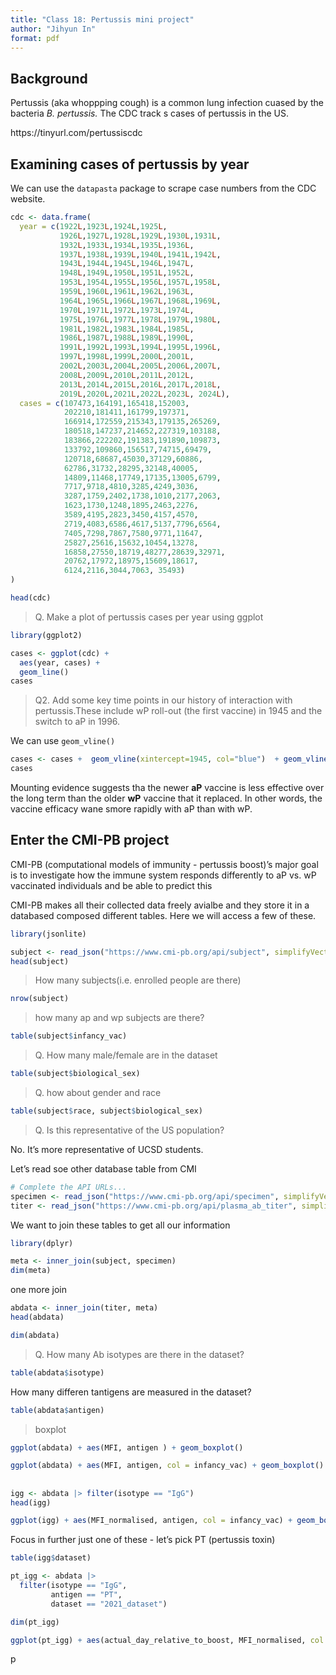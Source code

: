 ```yaml
---
title: "Class 18: Pertussis mini project"
author: "Jihyun In"
format: pdf
---
```

## Background

Pertussis (aka whoppping cough) is a common lung infection cuased by the bacteria *B. pertussis.* The CDC track s cases of pertussis in the US. 

https://tinyurl.com/pertussiscdc

## Examining cases of pertussis by year

We can use the `datapasta` package to scrape case numbers from the CDC website. 
```r

cdc <- data.frame(
  year = c(1922L,1923L,1924L,1925L,
           1926L,1927L,1928L,1929L,1930L,1931L,
           1932L,1933L,1934L,1935L,1936L,
           1937L,1938L,1939L,1940L,1941L,1942L,
           1943L,1944L,1945L,1946L,1947L,
           1948L,1949L,1950L,1951L,1952L,
           1953L,1954L,1955L,1956L,1957L,1958L,
           1959L,1960L,1961L,1962L,1963L,
           1964L,1965L,1966L,1967L,1968L,1969L,
           1970L,1971L,1972L,1973L,1974L,
           1975L,1976L,1977L,1978L,1979L,1980L,
           1981L,1982L,1983L,1984L,1985L,
           1986L,1987L,1988L,1989L,1990L,
           1991L,1992L,1993L,1994L,1995L,1996L,
           1997L,1998L,1999L,2000L,2001L,
           2002L,2003L,2004L,2005L,2006L,2007L,
           2008L,2009L,2010L,2011L,2012L,
           2013L,2014L,2015L,2016L,2017L,2018L,
           2019L,2020L,2021L,2022L,2023L, 2024L),
  cases = c(107473,164191,165418,152003,
            202210,181411,161799,197371,
            166914,172559,215343,179135,265269,
            180518,147237,214652,227319,103188,
            183866,222202,191383,191890,109873,
            133792,109860,156517,74715,69479,
            120718,68687,45030,37129,60886,
            62786,31732,28295,32148,40005,
            14809,11468,17749,17135,13005,6799,
            7717,9718,4810,3285,4249,3036,
            3287,1759,2402,1738,1010,2177,2063,
            1623,1730,1248,1895,2463,2276,
            3589,4195,2823,3450,4157,4570,
            2719,4083,6586,4617,5137,7796,6564,
            7405,7298,7867,7580,9771,11647,
            25827,25616,15632,10454,13278,
            16858,27550,18719,48277,28639,32971,
            20762,17972,18975,15609,18617,
            6124,2116,3044,7063, 35493)
)

```

```r
head(cdc)
```


> Q. Make a plot of pertussis cases per year using ggplot

```r
library(ggplot2)
```

```r
cases <- ggplot(cdc) + 
  aes(year, cases) + 
  geom_line()
cases
```

> Q2. Add some key time points in our history of interaction with pertussis.These include wP roll-out (the first vaccine) in 1945 and the switch to aP in 1996.

We can use `geom_vline()`

```r
cases <- cases +  geom_vline(xintercept=1945, col="blue")  + geom_vline(xintercept=1996, col="red") + geom_vline(xintercept=2020, col="purple")
cases
```

Mounting evidence suggests tha the newer **aP** vaccine is less effective over the long term than the older **wP** vaccine that it replaced. In other words, the vaccine efficacy wane smore rapidly with aP than with wP. 

## Enter the CMI-PB project

CMI-PB (computational models of immunity - pertussis boost)'s major goal is to investigate how the immune system responds differently to aP vs. wP vaccinated individuals and be able to predict this 

CMI-PB makes all their collected data freely avialbe and they store it in a databased composed different tables.  Here we will access a few of these. 

```r
library(jsonlite)

subject <- read_json("https://www.cmi-pb.org/api/subject", simplifyVector = TRUE)
head(subject)
```

> How many subjects(i.e. enrolled people are there)

```r
nrow(subject)

```

> how many ap and wp subjects are there?

```r
table(subject$infancy_vac)
```


> Q. How many male/female are in the dataset

```r
table(subject$biological_sex)
```

>Q. how about gender and race 

```r
table(subject$race, subject$biological_sex)
```



> Q. Is this representative of the US population?

No. It's more representative of UCSD students. 

Let's read soe other database table from CMI 

```r
# Complete the API URLs...
specimen <- read_json("https://www.cmi-pb.org/api/specimen", simplifyVector = TRUE) 
titer <- read_json("https://www.cmi-pb.org/api/plasma_ab_titer", simplifyVector = TRUE) 
```


We want to join these tables to get all our information



```r
library(dplyr)
```

```r
meta <- inner_join(subject, specimen)
dim(meta)
```


one more join

```r
abdata <- inner_join(titer, meta)
head(abdata)
```


```r
dim(abdata)
```

>Q. How many Ab isotypes are there in the dataset?

```r
table(abdata$isotype)
```


How many differen tantigens are measured in the dataset?


```r
table(abdata$antigen)
```

> boxplot

```r
ggplot(abdata) + aes(MFI, antigen ) + geom_boxplot()
```




```r
ggplot(abdata) + aes(MFI, antigen, col = infancy_vac) + geom_boxplot()
```


## 


```r
igg <- abdata |> filter(isotype == "IgG")
head(igg)
```




```r
ggplot(igg) + aes(MFI_normalised, antigen, col = infancy_vac) + geom_boxplot() + facet_wrap(~visit)
```



Focus in further just one of these - let's pick PT (pertussis toxin)

```r
table(igg$dataset)
```


```r
pt_igg <- abdata |> 
  filter(isotype == "IgG", 
         antigen == "PT", 
         dataset == "2021_dataset")
```

```r
dim(pt_igg)
```


```r
ggplot(pt_igg) + aes(actual_day_relative_to_boost, MFI_normalised, col = infancy_vac, group=subject_id) + geom_point() + geom_line() + theme_bw() + geom_vline(xintercept=0, col="red") + geom_vline(xintercept=14, col = "red")
```



p